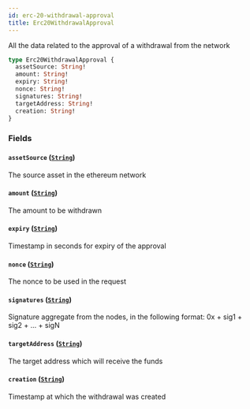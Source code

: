 ```yaml
---
id: erc-20-withdrawal-approval
title: Erc20WithdrawalApproval
---
```



All the data related to the approval of a withdrawal from the network

```graphql
type Erc20WithdrawalApproval {
  assetSource: String!
  amount: String!
  expiry: String!
  nonce: String!
  signatures: String!
  targetAddress: String!
  creation: String!
}
```


### Fields

#### `assetSource` ([`String`](/docs/testnet/graphql/scalars/string))

The source asset in the ethereum network


#### `amount` ([`String`](/docs/testnet/graphql/scalars/string))

The amount to be withdrawn


#### `expiry` ([`String`](/docs/testnet/graphql/scalars/string))

Timestamp in seconds for expiry of the approval


#### `nonce` ([`String`](/docs/testnet/graphql/scalars/string))

The nonce to be used in the request


#### `signatures` ([`String`](/docs/testnet/graphql/scalars/string))

Signature aggregate from the nodes, in the following format:
0x + sig1 + sig2 + ... + sigN


#### `targetAddress` ([`String`](/docs/testnet/graphql/scalars/string))

The target address which will receive the funds


#### `creation` ([`String`](/docs/testnet/graphql/scalars/string))

Timestamp at which the withdrawal was created




